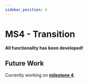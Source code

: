 ```yaml
---
sidebar_position: 4
---
```


# MS4 - Transition

**All functionality has been developed!**

## Future Work

Currently working on **[milestone 4](ms4)**.